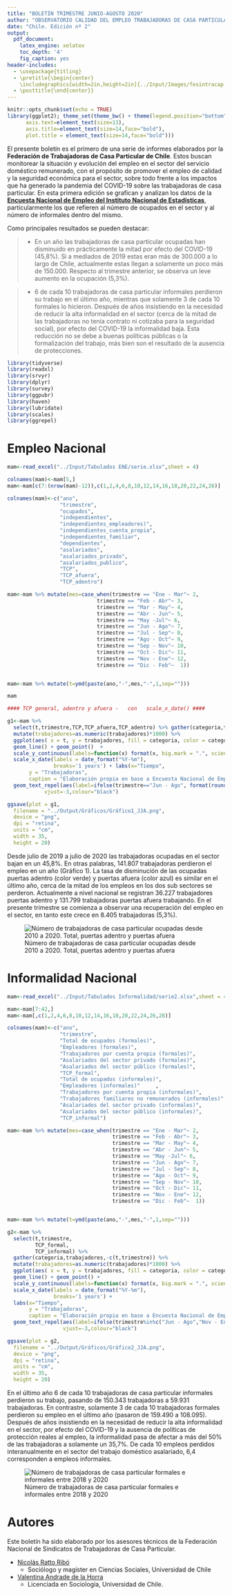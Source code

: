 ```yaml
---
title: "BOLETÍN TRIMESTRE JUNIO-AGOSTO 2020"
author: "OBSERVATORIO CALIDAD DEL EMPLEO TRABAJADORAS DE CASA PARTICULAR"
date: "Chile. Edición nº 2"
output:
  pdf_document:
    latex_engine: xelatex
    toc_depth: '4'
    fig_caption: yes  
header-includes:
  - \usepackage{titling}
  - \pretitle{\begin{center}
    \includegraphics[width=2in,height=2in]{../Input/Images/fesintracap.jpg}\LARGE\\}
  - \posttitle{\end{center}}
---
```


```r
knitr::opts_chunk$set(echo = TRUE)
library(ggplot2); theme_set(theme_bw() + theme(legend.position="bottom",
      axis.text=element_text(size=13),
      axis.title=element_text(size=14,face="bold"),
      plot.title = element_text(size=14,face="bold")))
```

El presente boletín es el primero de una serie de informes elaborados por la **Federación de Trabajadoras de Casa Particular de Chile**. Estos buscan monitorear la situación y evolución del empleo en el sector del servicio doméstico remunerado, con el propósito de promover el empleo de calidad y la seguridad económica para el sector, sobre todo frente a los impactos que ha generado la pandemia del COVID-19 sobre las trabajadoras de casa particular. En esta primera edición se grafican y analizan los datos de la [**Encuesta Nacional de Empleo del Instituto Nacional de Estadísticas**](https://www.ine.cl/estadisticas/sociales/mercado-laboral/ocupacion-y-desocupacion), particularmente los que refieren al número de ocupados en el sector y al número de informales dentro del mismo.

Como principales resultados se pueden destacar:

>* En un año las trabajadoras de casa particular ocupadas han disminuido en prácticamente la mitad por efecto del COVID-19 (45,8%). Si a mediados de 2019 estas eran más de 300.000 a lo largo de Chile, actualmente estas llegan a solamente un poco más de 150.000. Respecto al trimestre anterior, se observa un leve aumento en la ocupación (5,3%). 

>* 6 de cada 10 trabajadoras de casa particular informales perdieron su trabajo en el último año, mientras que solamente 3 de cada 10 formales lo hicieron. Después de años insistiendo en la necesidad de reducir la alta informalidad en el sector (cerca de la mitad de las trabajadoras no tenía contrato ni cotizaba para la seguridad social), por efecto del COVID-19 la informalidad baja. Esta reducción no se debe a buenas políticas públicas o la formalización del trabajo, más bien son el resultado de la ausencia de protecciones.

```r
library(tidyverse)
library(readxl)
library(srvyr)
library(dplyr)
library(survey)
library(ggpubr)
library(haven)
library(lubridate)
library(scales)
library(ggrepel)
```

\newpage

# Empleo Nacional

```r
mam<-read_excel("../Input/Tabulados ENE/serie.xlsx",sheet = 4)

colnames(mam)<-mam[5,]
mam<-mam[c(7:(nrow(mam)-12)),c(1,2,4,6,8,10,12,14,16,18,20,22,24,26)]

colnames(mam)<-c("ano",
                 "trimestre",
                 "ocupados",
                 "independientes",
                 "independientes_empleadores)",
                 "independientes_cuenta_propia",
                 "independientes_familiar",
                 "dependientes",
                 "asalariados",
                 "asalariados_privado",
                 "asalariados_publico",
                 "TCP",
                 "TCP_afuera",
                 "TCP_adentro")

mam<-mam %>% mutate(mes=case_when(trimestre == "Ene - Mar"~ 2,
                             trimestre == "Feb - Abr"~ 3,
                             trimestre == "Mar - May"~ 4,
                             trimestre == "Abr - Jun"~ 5,
                             trimestre == "May -Jul"~ 6,
                             trimestre == "Jun - Ago"~ 7,
                             trimestre == "Jul - Sep"~ 8,
                             trimestre == "Ago - Oct"~ 9,
                             trimestre == "Sep - Nov"~ 10,
                             trimestre == "Oct - Dic"~ 11,
                             trimestre == "Nov - Ene"~ 12,
                             trimestre == "Dic - Feb"~  1))


mam<-mam %>% mutate(t=ymd(paste(ano,"-",mes,"-",1,sep="")))

mam
```



```r

#### TCP general, adentro y afuera -   con   scale_x_date() ####

g1<-mam %>%
  select(t,trimestre,TCP,TCP_afuera,TCP_adentro) %>% gather(categoria,trabajadores,-c(t,trimestre)) %>%
  mutate(trabajadores=as.numeric(trabajadores)*1000) %>%
  ggplot(aes( x = t, y = trabajadores, fill = categoria, color = categoria)) +
  geom_line() + geom_point()  +
  scale_y_continuous(labels=function(x) format(x, big.mark = ".", scientific = FALSE)) +
  scale_x_date(labels = date_format("%Y-%m"),
               breaks='1 years') + labs(x="Tiempo",
       y = "Trabajadoras",
       caption = "Elaboración propia en base a Encuesta Nacional de Empleo del INE") +
  geom_text_repel(aes(label=ifelse(trimestre=="Jun - Ago", format(round(trabajadores), big.mark = ".", scientific = FALSE),"")),
            vjust=-3,colour="black")

ggsave(plot = g1,
  filename = "../Output/Gráficos/Gráfico1_JJA.png",
  device = "png",
  dpi = "retina",
  units = "cm",
  width = 35,
  height = 20)

```


Desde julio de 2019 a julio de 2020 las trabajadoras ocupadas en el sector bajan en un 45,8%. En otras palabras, 141.807 trabajadoras perdieron el empleo en un año (Gráfico 1). La tasa de disminución de las ocupadas puertas adentro (color verde) y puertas afuera (color azul) es similar en el último año, cerca de la mitad de los empleos en los dos sub sectores se perderon. Actualmente a nivel nacional se registran 36.227 trabajadores puertas adentro y 131.799 trabajadoras puertas afuera trabajando. En el presente trimestre se comienza a observar una recuperación del empleo en el sector, en tanto este crece en 8.405 trabajadoras (5,3%).

![Número de trabajadoras de casa particular ocupadas desde 2010 a 2020. Total, puertas adentro y puertas afuera](../Output/Gráficos/Gráfico1_JJA.png)


\newpage
# Informalidad Nacional

```r
mam<-read_excel("../Input/Tabulados Informalidad/serie2.xlsx",sheet = 4)

mam<-mam[7:42,]
mam<-mam[,c(1,2,4,6,8,10,12,14,16,18,20,22,24,26,28)]

colnames(mam)<-c("ano",
                 "trimestre",
                 "Total de ocupados (formales)",
                 "Empleadores (formales)",
                 "Trabajadores por cuenta propia (formales)",
                 "Asalariados del sector privado (formales)",
                 "Asalariados del sector público (formales)",
                 "TCP_formal",
                 "Total de ocupados (informales)",		
                 "Empleadores (informales)"		,
                 "Trabajadores por cuenta propia (informales)",
                 "Trabajadores familiares no remunerados (informales)",
                 "Asalariados del sector privado (informales)",
                 "Asalariados del sector público (informales)",
                 "TCP_informal")

mam<-mam %>% mutate(mes=case_when(trimestre == "Ene - Mar"~ 2,
                                  trimestre == "Feb - Abr"~ 3,
                                  trimestre == "Mar - May"~ 4,
                                  trimestre == "Abr - Jun"~ 5,
                                  trimestre == "May -Jul"~ 6,
                                  trimestre == "Jun - Ago"~ 7,
                                  trimestre == "Jul - Sep"~ 8,
                                  trimestre == "Ago - Oct"~ 9,
                                  trimestre == "Sep - Nov"~ 10,
                                  trimestre == "Oct - Dic"~ 11,
                                  trimestre == "Nov - Ene"~ 12,
                                  trimestre == "Dic - Feb"~  1))


mam<-mam %>% mutate(t=ymd(paste(ano,"-",mes,"-",1,sep="")))

```


```r

g2<-mam %>%
  select(t,trimestre,
         TCP_formal,
         TCP_informal) %>%
  gather(categoria,trabajadores,-c(t,trimestre)) %>%
  mutate(trabajadores=as.numeric(trabajadores)*1000) %>%
  ggplot(aes( x = t, y = trabajadores, fill = categoria, color = categoria)) +
  geom_line() + geom_point() +
  scale_y_continuous(labels=function(x) format(x, big.mark = ".", scientific = FALSE)) +
  scale_x_date(labels = date_format("%Y-%m"),
               breaks='1 years') +
  labs(x="Tiempo",
       y = "Trabajadoras",
       caption = "Elaboración propia en base a Encuesta Nacional de Empleo del INE") +
  geom_text_repel(aes(label=ifelse(trimestre%in%c("Jun - Ago","Nov - Ene"), format(round(trabajadores), big.mark = ".", scientific = FALSE),"")),
                  vjust=-3,colour="black")

ggsave(plot = g2,
  filename = "../Output/Gráficos/Gráfico2_JJA.png",
  device = "png",
  dpi = "retina",
  units = "cm",
  width = 35,
  height = 20)

```


En el último año 6 de cada 10 trabajadoras de casa particular informales perdieron su trabajo, pasando de 150.343 trabajadoras a 59.931 trabajadoras. En contrastre, solamente 3 de cada 10 trabajadoras formales perdieron su empleo en el último año (pasaron de 159.490 a 108.095). Después de años insistiendo en la necesidad de reducir la alta informalidad en el sector, por efecto del COVID-19 y la ausencia de políticas de protección reales al empleo, la informalidad pasa de afectar a más del 50% de las trabajadoras a solamente un 35,7%. De cada 10 empleos perdidos interanualmente en el sector del trabajo doméstico asalariado, 6,4 corresponden a empleos informales. 

![Número de trabajadoras de casa particular formales e informales entre 2018 y 2020](../Output/Gráficos/Gráfico2_JJA.png)

# Autores

Este boletín ha sido elaborado por los asesores técnicos de la Federación Nacional de Sindicatos de Trabajadoras de Casa Particular.

- [Nicolás Ratto Ribó](mailto:"nicolas.ratto@ug.uchile.cl")
  - Sociólogo y magíster en Ciencias Sociales, Universidad de Chile

- [Valentina Andrade de la Horra](mailto:"valentina.vasquez.a@uchile.cl")
  - Licenciada en Sociología, Universidad de Chile.
